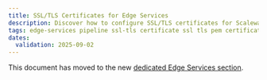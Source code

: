```yaml
---
title: SSL/TLS Certificates for Edge Services
description: Discover how to configure SSL/TLS certificates for Scaleway Edge Services pipelines. Follow our comprehensive guide to secure your custom domains and ensure data protection.
tags: edge-services pipeline ssl-tls certificate ssl tls pem certificate-authority root-certificate pem chain ca
dates:
  validation: 2025-09-02
---
```


This document has moved to the new [dedicated Edge Services section](/edge-services/reference-content/ssl-tls-certificate/).
